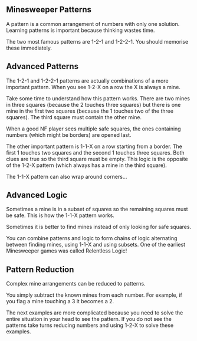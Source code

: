 
## Minesweeper Patterns

A pattern is a common arrangement of numbers with only one solution. Learning patterns is important because thinking wastes time.

The two most famous patterns are 1-2-1 and 1-2-2-1. You should memorise these immediately.

<ImageList type="part1" />

## Advanced Patterns

The 1-2-1 and 1-2-2-1 patterns are actually combinations of a more important pattern. When you see 1-2-X on a row the X is always a mine.

Take some time to understand how this pattern works. There are two mines in three squares (because the 2 touches three squares) but there is one mine in the first two squares (because the 1 touches two of the three squares). The third square must contain the other mine.

When a good NF player sees multiple safe squares, the ones containing numbers (which might be borders) are opened last.

<ImageList type="part2" />

The other important pattern is 1-1-X on a row starting from a border. The first 1 touches two squares and the second 1 touches three squares. Both clues are true so the third square must be empty. This logic is the opposite of the 1-2-X pattern (which always has a mine in the third square).

<ImageList type="part3" />

The 1-1-X pattern can also wrap around corners...

<ImageList type="part4" />

## Advanced Logic

Sometimes a mine is in a subset of squares so the remaining squares must be safe. This is how the 1-1-X pattern works.

<ImageList type="part5" />

Sometimes it is better to find mines instead of only looking for safe squares.

<ImageList type="part6" />

You can combine patterns and logic to form chains of logic alternating between finding mines, using 1-1-X and using subsets. One of the earliest Minesweeper games was called Relentless Logic!

<ImageList type="part7" />

## Pattern Reduction

Complex mine arrangements can be reduced to patterns.

You simply subtract the known mines from each number. For example, if you flag a mine touching a 3 it becomes a 2.

<ImageList type="part8" />

The next examples are more complicated because you need to solve the entire situation in your head to see the pattern. If you do not see the patterns take turns reducing numbers and using 1-2-X to solve these examples.

<ImageList type="part9" />
